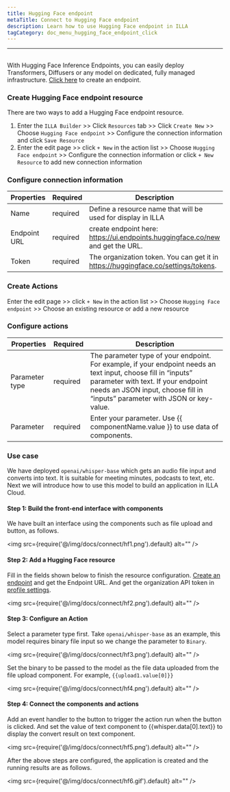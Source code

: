 ```yaml
---
title: Hugging Face endpoint
metaTitle: Connect to Hugging Face endpoint
description: Learn how to use Hugging Face endpoint in ILLA
tagCategory: doc_menu_hugging_face_endpoint_click
---
```

---

## <Heading hidden>Hugging Face endpoint</Heading>

With Hugging Face Inference Endpoints, you can easily deploy Transformers, Diffusers or any model on dedicated, fully managed infrastructure. [Click here](https://ui.endpoints.huggingface.co/new) to create an endpoint. 

### Create Hugging Face endpoint resource

There are two ways to add a Hugging Face endpoint resource. 

1. Enter the `ILLA Builder` >> Click `Resources` tab >> Click `Create New` >> Choose `Hugging Face endpoint` >> Configure the connection information and click `Save Resource`
2. Enter the edit page >> click `+ New` in the action list >> Choose `Hugging Face endpoint` >> Configure the connection information or click `+ New Resource` to add new connection information

### Configure connection information

| Properties | Required | Description |
| --- | --- | --- |
| Name | required | Define a resource name that will be used for display in ILLA |
| Endpoint URL | required |  create endpoint here: https://ui.endpoints.huggingface.co/new and get the URL.  |
| Token | required | The organization token. You can get it in https://huggingface.co/settings/tokens.  |

### Create Actions

Enter the edit page >> click `+ New` in the action list >> Choose `Hugging Face endpoint` >> Choose an existing resource or add a new resource

### Configure actions

| Properties | Required | Description |
| --- | --- | --- |
| Parameter type | required | The parameter type of your endpoint. For example, if your endpoint needs an text input, choose fill in “inputs” parameter with text. If your endpoint needs an JSON input, choose fill in “inputs” parameter with JSON or key-value. |
| Parameter | required | Enter your parameter. Use {{ componentName.value }} to use data of components.  |


### Use case

We have deployed `openai/whisper-base` which gets an audio file input and converts into text. It is suitable for meeting minutes, podcasts to text, etc.  Next we will introduce how to use this model to build an application in ILLA Cloud.

#### Step 1: Build the front-end interface with components

We have built an interface using the components such as file upload and button, as follows.

<img src={require('@/img/docs/connect/hf1.png').default} alt="" />

#### Step 2: Add a Hugging Face resource

Fill in the fields shown below to finish the resource configuration. [Create an endpoint](https://ui.endpoints.huggingface.co/new) and get the Endpoint URL. And get the organization API token in [profile settings](https://huggingface.co/settings/tokens). 

<img src={require('@/img/docs/connect/hf2.png').default} alt="" />

#### Step 3: Configure an Action

Select a parameter type first. Take `openai/whisper-base` as an example, this model requires binary file input so we change the parameter to `Binary`.

<img src={require('@/img/docs/connect/hf3.png').default} alt="" />

Set the binary to be passed to the model as the file data uploaded from the file upload component. For example, `{{upload1.value[0]}}`

<img src={require('@/img/docs/connect/hf4.png').default} alt="" />

#### Step 4: Connect the components and actions

Add an event handler to the button to trigger the action run when the button is clicked. And set the value of text component to {{whisper.data[0].text}} to display the convert result on text component. 

<img src={require('@/img/docs/connect/hf5.png').default} alt="" />

After the above steps are configured, the application is created and the running results are as follows.

<img src={require('@/img/docs/connect/hf6.gif').default} alt="" />
